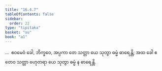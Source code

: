 ```yaml
---
title: "16.4.7"
tableOfContents: false
sidebar:
  order: 22
type: "tipitaka"
basket: "su"
book: "a1"
---
```



<DynamicBreadcrumb />

<Division number="328" book="a1">

<Paragraph number="419" book="a1">
…  ဧဝမေဝံ ခေါ, ဘိက္ခဝေ, အပ္ပကာ တေ သတ္တာ ယေ သုတွာ ဓမ္မံ ဓာရေန္တိ; အထ ခေါ ဧတေဝ သတ္တာ ဗဟုတရာ ယေ သုတွာ ဓမ္မံ န ဓာရေန္တိ.
</Paragraph>
</Division>